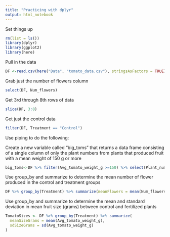 ```yaml
---
title: "Practicing with dplyr"
output: html_notebook
---
```


Set things up
```r
rm(list = ls())
library(dplyr)
library(ggplot2)
library(here)
```

Pull in the data

```r
DF <-read.csv(here("Data", "tomato_data.csv"), stringsAsFactors = TRUE)
```

Grab just the number of flowers column
```r
select(DF, Num_flowers)
```
Get 3rd through 8th rows of data
```r
slice(DF, 3:8)
```
Get just the control data
```r
filter(DF, Treatment == "Control")
```
Use piping to do the following:

Create a new variable called "big_toms" that returns a data frame consisting of a single column of only the plant numbers from plants that produced fruit with a mean weight of 150 g or more
```r
big_toms<-DF %>% filter(Avg_tomato_weight_g >=150) %>% select(Plant_number)
```

Use group_by and summarize to determine the mean number of flower produced in the control and treatment groups
```r
DF %>% group_by(Treatment) %>% summarize(meanFlowers = mean(Num_flowers))
```
Use group_by and summarize to determine the mean and standard deviation in mean fruit size (grams) between control and fertilized plants

```r
TomatoSizes <- DF %>% group_by(Treatment) %>% summarize(
  meanSizeGrams = mean(Avg_tomato_weight_g),
  sdSizeGrams = sd(Avg_tomato_weight_g)
)
```


